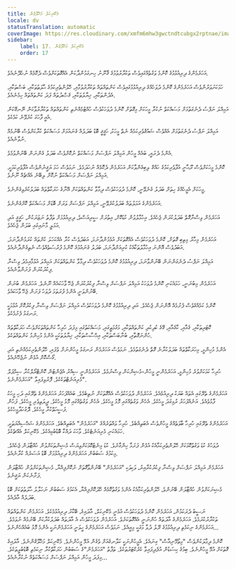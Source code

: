 ```yaml
---
title: މެކޭނިކަލް މަޚްލޫޤުން
locale: dv
statusTranslation: automatic
coverImage: https://res.cloudinary.com/xmfm6mhw3gwctndtcubgx2rptnae/image/upload/v1740468922/small_cover_tratado_de_psicologia_revolucionaria_a4c0dca4e0.webp
sidebar:
    label: 17. މެކޭނިކަލް މަޚްލޫޤުން
    order: 17
---
```

އަހަރެމެންގެ ދިރިއުޅުމުގެ ކޮންމެ ވަގުތެއްގައިވެސް ތަކުރާރުވުމުގެ ޤާނޫނު ހިނގަމުންދާކަން އެއްގޮތަކަށްވެސް ދެކޮޅެއް ނުހެދޭނެއެވެ.

ހަމަކަށަވަރުންވެސް އަހަރެމެންގެ ކޮންމެ ދުވަހެއްގެ ދިރިއުޅުމުގައިވެސް ކަންތައްތައް ތަކުރާރުވުމާއި، ހޭލުންތެރިކަމުގެ ޙާލަތުތަކާއި، ބަސްތަކާއި، އެދުންތަކާއި، ޚިޔާލުތަކާއި، ޤަޞްދުތައް ފަދަ ކަންތައްތައް ހިމެނެއެވެ.

އަމިއްލަ ނަފްސު ދެނެގަތުމަށް މަސައްކަތް ނުކުރާ މީހަކަށް މިގޮތަށް ކޮންމެ ދުވަހަކުވެސް ހުއްޓުމެއްނެތި ކަންތައްތައް ތަކުރާރުވާކަން ނޭނގޭކަން އެއީ ފާހަގަ ކުރެވޭނެ ކަމެކެވެ.

އަމިއްލަ ނަފްސު ދެނެގަތުމަށް އެއްވެސް ޝައުޤުވެރިކަމެއް ނެތް މީހަކު، ހަޤީޤީ ބޮޑު ބަދަލެއް ގެނައުމަށް މަސައްކަތް ކުރާކަށްވެސް ބޭނުމެއް ނުވާނެއެވެ.

އެންމެ ދެރައީ، ބައެއް މީހުން އަމިއްލަ ނަފްސަށް މަސައްކަތް ނުކޮށްވެސް ބަދަލު ގެންނަން ބޭނުންވުމެވެ.

ކޮންމެ މީހަކަށްވެސް ރޫޙާނީ އުފާވެރިކަމުގެ ހައްޤު ލިބިގެންވާކަން އަހަރެމެން ދެކޮޅެއް ނުހަދަމެވެ. ނަމަވެސް ހަމަ ޔަޤީނުންވެސް އުފާވެރިކަމަކީ، އަމިއްލަ ނަފްސަށް މަސައްކަތް ނުކޮށް ލިބޭނެ އެއްޗެއް ނޫނެވެ.

މީހަކަށް އެމީހެއްގެ ހިތަށް ބަދަލު ގެނެވޭނީ، ކޮންމެ ދުވަހަކުވެސް ދިމާވާ ކަންތައްތަކަށް އޭނާގެ ހަރަކާތްތައް ބަދަލުކުރެވިގެންނެވެ.

އަހަރެމެންގެ އަމަލުތައް ބަދަލުކުރެވޭނީ، އަމިއްލަ ނަފްސަށް ވަރަށް ބޮޑަށް މަސައްކަތް ކޮށްގެންނެވެ.

އަހަރެމެން ވިސްނާގޮތް ބަދަލުކުރަން ޖެހެއެވެ. އިހުމާލުވުން ކުޑަކޮށް، އިތުރަށް ސީރިއަސްވެ، ދިރިއުޅުމަށް ތަފާތު ނަޒަރަކުން، ހަޤީޤީ އަދި އަމަލީ މާނައިގައި ބަލަން ޖެހެއެވެ.

އަހަރެމެން މިހާރު މިތިބި ގޮތަށް، ކޮންމެ ދުވަހަކުވެސް އެއްގޮތަކަށް އުޅެމުންދާނަމަ، އަބަދުވެސް ކުރާ އެއްކަހަލަ ކުށްތައް ކުރަމުންދާނަމަ، އަބަދުވެސް އޮންނަ އިހުމާލުތަކާއެކު ކުރިއަށްދާނަމަ، ބަދަލު ގެނައުމުގެ ކޮންމެ ފުރުސަތެއްވެސް ނެތިގެންދާނެއެވެ.

އަމިއްލަ ނަފްސު ދެނެގަންނަން ބޭނުންވާނަމަ، ދިރިއުޅުމުގެ ކޮންމެ ދުވަހަކުވެސް ދިމާވާ ކަންތައްތަކަށް އަމިއްލަ އުޅުމާއިމެދު ވިސްނާ ފިކުރުކުރަން ފަށަންވާނެއެވެ.

އަހަރެމެން މިބުނަނީ، ހަމައެކަނި ކޮންމެ ދުވަހަކު އަމިއްލަ ނަފްސަށް ވިސްނާ ފިކުރުކުރަން ޖެހޭ ވާހަކައެއް ނޫނެވެ. އަހަރެމެން ބުނަން ބޭނުންވަނީ އެންމެ ފުރަތަމަ ދުވަހު ފަށަން ޖެހޭ ވާހަކައެވެ.

ކޮންމެ ކަމެއްގެވެސް ފެށުމެއް އޮންނަން ޖެހެއެވެ. އަދި ދިރިއުޅުމުގެ ކޮންމެ ދުވަހަކުވެސް އަމިއްލަ ނަފްސަށް ވިސްނާ ފިކުރުކޮށް އުޅުމަކީ ރަނގަޅު ފެށުމެކެވެ.

ކޮޓަރިތަކާއި، ގެއާއި، ކާގެއާއި، ގޭގެ ކުދިކުދި ކަންތައްތަކާއި، މަގުމަތީގައި، މަސައްކަތުގައި މިފަދަ ހުރިހާ ކަންތައްތަކަށްވެސް ހަރަކާތްތައް ހުންނަގޮތާއި، ބުނާބަސްތަކާއި، އިޙްސާސްތަކާއި، ޚިޔާލުތަކަކީ އެންމެ މުހިންމު ކަންތައްތަކެވެ.

އެންމެ މުހިންމީ، މިހަރަކާތްތައް ބަދަލުކުރާނެ ގޮތް ދެނެގަތުމެވެ. ނަމަވެސް އަހަރެމެން ރަނގަޅު މީހުންނަށް ވެފައި، ހޭލުންތެރިކަމެއްނެތި އަދި ގޯސްކޮށް އުޅެން ނުޖެހޭނެއެވެ.

ހުރިހާ ކަމަކަށްވުރެ މުހިންމީ، އަހަރެމެންނީ މީހުން-މެޝިންކަން ވިސްނުމެވެ. އަހަރެމެންނީ ސިއްރު އެޖެންޓުން ކޮންޓްރޯލްކުރާ ސިމްޕަލް މެރިއަނެޓްތަކެކެވެ. ފޮރުވިފައިވާ "އަހަރެމެންނެވެ".

އަހަރެމެންގެ ތެރޭގައި އެތައް ބަޔަކު ދިރިއުޅެއެވެ. އަހަރެމެން ދުވަހަކުވެސް އެއްގޮތަކަށް ނުތިބެމެވެ. ބައެއްފަހަރު އަހަރެމެންގެ ތެރޭގައި ދަހި މީހަކު ފާޅުވެއެވެ. އަނެއްފަހަރު ރުޅިގަދަ މީހެކެވެ. އެހެން ވަގުތެއްގައި މޮޅު މީހެކެވެ. އެހެން ވަގުތެއްގައި މޮޅު މީހެކެވެ. ދީލަތިވެރި މީހެކެވެ. ފަހުން ފަޟީހަތްކުރާ މީހެކެވެ. ދޮގުހަދާމީހެކެވެ.

އަހަރެމެންގެ ތެރޭގައި ހުރިހާ ބާވަތެއްގެ މީހުންވެސް އެބަތިއްބެވެ. ހުރިހާ ވައްތަރެއްގެ "އަހަރެމެން" އެބަތިއްބެވެ. އަހަރެމެންގެ ޝަޚްސިއްޔަތަކީ، ހަމައެކަނި މެރިއަނެޓެކެވެ. ވާހަކަ ދައްކާ ބޮޑުބުޅިއެކެވެ. މެކޭނިކަލް އެއްޗެކެވެ.

ދުވަހުގެ ކުޑަ ވަގުތުކޮޅަކަށް ހޭލުންތެރިކަމާއެކު އުޅެން ފަށަމާ ހިންގާށެވެ. ކުޑަ މިނެޓުކޮޅަކަށްވިޔަސް މެޝިންތަކަށްވުން ހުއްޓާލަން ޖެހެއެވެ. މިކަމުގެ ސަބަބުން އަހަރެމެންގެ ދިރިއުޅުމަށް ބޮޑު އަސަރެއް ކުރާނެއެވެ.

އަހަރެމެން އަމިއްލަ ނަފްސަށް ވިސްނާ ފިކުރުކުރާއިރު، ވަކިވަކި "އަހަރެމެން" ބޭނުންވާގޮތަށް ނުކޮށްފިއްޔާ، މެޝިންތަކަށްވުން ހުއްޓާލަން ފަށާނެކަން ޔަޤީނެވެ.

މެޝިނަކަށްވުން ހުއްޓާލަން ބޭނުންވެ، ހޭލުންތެރިކަމާއެކު އެންމެ ވަގުތުކޮޅެއް ހޭދަކޮށްފިއްޔާ، އެކަމުގެ ސަބަބުން ނަހަލާލު ޙާލަތުތަކަށް ބޮޑު ބަދަލެއް އާދެއެވެ.

ނަސީބު ދެރަކަމުން، އަހަރެމެން ކޮންމެ ދުވަހަކުވެސް އުޅެނީ މެކޭނިކަލް، އާދައިގެ، ބޭކާރު ދިރިއުޅުމެކެވެ. އަހަރެމެން ކަންތައްތައް ތަކުރާރުކުރަމެވެ. އަހަރެމެންގެ އާދަތައް ހުންނަނީ އެއްގޮތަކަށެވެ. އަހަރެމެން ދުވަހަކުވެސް އެ އާދަތައް ބަދަލުކުރާކަށް ބޭނުމެއް ނުވަމެވެ. އަހަރެމެންގެ ނިކަމެތި ދިރިއުޅުމުގެ ރޭލު ދުވާ މަގަކީ މިއީއެވެ. ނަމަވެސް އަހަރެމެންގެ ހީވަނީ އަހަރެމެންނަކީ އެންމެ މޮޅު ބައެއްހެންނެވެ...

ކޮންމެ ދިމާލަކުންވެސް "މިތޯމޭނިއާސް" ގިނައެވެ. އެމީހުންނަކީ ކަލާނގެއަށް ވެގެން އުޅޭ މީހުންނެވެ. މެކޭނިކަލް މަޚްލޫޤުންނެވެ. އާދައިގެ ގޮތަކަށް އުޅޭ މީހުންނެވެ. ބިމުގެ ކިސަޑުން އުފެދިފައިވާ ކެރެކްޓަރުތަކެވެ. ތަފާތު "އަހަރެމެން"ގެ ސަބަބުން ހަރަކާތްކުރާ ނިކަމެތި ބޮޑުބުލީތަކެވެ. މިފަދަ މީހުން އަމިއްލަ ނަފްސަށް މަސައްކަތެއް ނުކުރާނެއެވެ...
